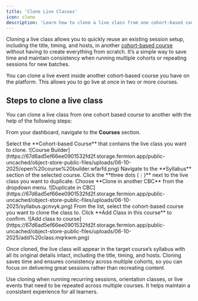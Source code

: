 ```yaml
---
title: 'Clone Live Classes'
icon: clone
description: 'Learn how to clone a live class from one cohort-based course to another in just a few clicks.'
---
```


Cloning a live class allows you to quickly reuse an existing session setup, including the title, timing, and hosts, in another [cohort-based course](/setting-up-course/prerequisites#what-is-a-cohort-based-course) without having to create everything from scratch. It’s a simple way to save time and maintain consistency when running multiple cohorts or repeating sessions for new batches.

<Tip>
	You can clone a live event inside another cohort-based course you have on the platform. This
	allows you to go live at once in two or more courses.
</Tip>

## Steps to clone a live class

You can clone a live class from one cohort based course to another with the help of the following steps:

<Steps>

<Step title="Go to Courses">From your dashboard, navigate to the **Courses** section.</Step>

<Step title="Open the cohort-based course">
	Select the **Cohort-based Course** that contains the live class you want to clone. ![Course
	Builder](https://67d6ad5ef66ee0901532fd2f.storage.fermion.app/public-uncached/object-store-public-files/uploads/06-10-2025/open%20course%20builder.wfarfd.png)
</Step>

<Step title="Go to the Syllabus section">
	Navigate to the **Syllabus** section of the selected course.
</Step>

<Step title="Open options menu">
	Click the **three dots (⋮)** next to the live class you want to duplicate.
</Step>

<Step title="Select 'Clone in another CBC'">
	Choose **Clone in another CBC** from the dropdown menu. ![Duplicate in
	CBC](https://67d6ad5ef66ee0901532fd2f.storage.fermion.app/public-uncached/object-store-public-files/uploads/06-10-2025/syllabus.gcnvyk.png)
</Step>

<Step title="Select target course">
	From the list, select the cohort-based course you want to clone the class to.
</Step>

<Step title="Add the class">
	Click **Add Class in this course** to confirm. ![Add class to
	course](https://67d6ad5ef66ee0901532fd2f.storage.fermion.app/public-uncached/object-store-public-files/uploads/06-10-2025/add%20class.mqrkwm.png)
</Step>

</Steps>

Once cloned, the live class will appear in the target course’s syllabus with all its original details intact, including the title, timing, and hosts. Cloning saves time and ensures consistency across multiple cohorts, so you can focus on delivering great sessions rather than recreating content.

<Info>
	Use cloning when running recurring sessions, orientation classes, or live events that need to be
	repeated across multiple courses. It helps maintain a consistent experience for all learners.
</Info>
